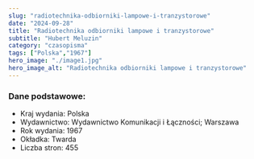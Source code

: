 ```yaml
---
slug: "radiotechnika-odbiorniki-lampowe-i-tranzystorowe"
date: "2024-09-28"
title: "Radiotechnika odbiorniki lampowe i tranzystorowe"
subtitle: "Hubert Meluzin"
category: "czasopisma"
tags: ["Polska","1967"]
hero_image: "./image1.jpg"
hero_image_alt: "Radiotechnika odbiorniki lampowe i tranzystorowe"
---
```


### Dane podstawowe:

- Kraj wydania: Polska
- Wydawnictwo: Wydawnictwo Komunikacji i Łączności; Warszawa
- Rok wydania: 1967
- Okładka: Twarda
- Liczba stron: 455
